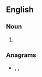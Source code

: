 {{also|tone arms}}

==English==

===Noun===
{{head|en|noun plural form}}

# {{plural of|tonearm|lang=en}}

===Anagrams===
* {{l|en|artemons}}, {{l|en|monstera}}, {{l|en|storeman}}